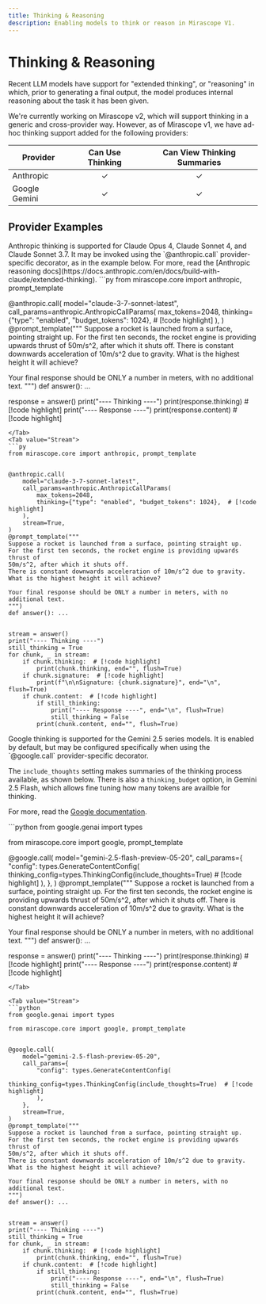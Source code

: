 ```yaml
---
title: Thinking & Reasoning
description: Enabling models to think or reason in Mirascope V1.
---
```


# Thinking & Reasoning

Recent LLM models have support for "extended thinking", or "reasoning" in which, prior to generating a final output, the model produces internal reasoning about the task it has been given.

We're currently working on Mirascope v2, which will support thinking in a generic and cross-provider way.
However, as of Mirascope v1, we have ad-hoc thinking support added for the following providers:

| Provider      | Can Use Thinking | Can View Thinking Summaries | 
|---------------|:------:|:-------:|
| Anthropic     | ✓      | ✓     |
| Google Gemini | ✓      | ✓     |


## Provider Examples

<TabbedSection>

<Tab value="Anthropic">

<Note>
Anthropic thinking is supported for Claude Opus 4, Claude Sonnet 4, and Claude Sonnet 3.7. It may be invoked using
the `@anthropic.call` provider-specific decorator, as in the example below. For more, read the [Anthropic reasoning docs](https://docs.anthropic.com/en/docs/build-with-claude/extended-thinking).
</Note>

<TabbedSection>
<Tab value="Response">
```py
from mirascope.core import anthropic, prompt_template


@anthropic.call(
    model="claude-3-7-sonnet-latest",
    call_params=anthropic.AnthropicCallParams(
        max_tokens=2048,
        thinking={"type": "enabled", "budget_tokens": 1024},  # [!code highlight]
    ),
)
@prompt_template("""
Suppose a rocket is launched from a surface, pointing straight up.
For the first ten seconds, the rocket engine is providing upwards thrust of
50m/s^2, after which it shuts off.
There is constant downwards acceleration of 10m/s^2 due to gravity.
What is the highest height it will achieve?

Your final response should be ONLY a number in meters, with no additional text.
""")
def answer(): ...


response = answer()
print("---- Thinking ----")
print(response.thinking)  # [!code highlight]
print("---- Response ----")
print(response.content)  # [!code highlight]
```
</Tab>
<Tab value="Stream">
```py
from mirascope.core import anthropic, prompt_template


@anthropic.call(
    model="claude-3-7-sonnet-latest",
    call_params=anthropic.AnthropicCallParams(
        max_tokens=2048,
        thinking={"type": "enabled", "budget_tokens": 1024},  # [!code highlight]
    ),
    stream=True,
)
@prompt_template("""
Suppose a rocket is launched from a surface, pointing straight up.
For the first ten seconds, the rocket engine is providing upwards thrust of
50m/s^2, after which it shuts off.
There is constant downwards acceleration of 10m/s^2 due to gravity.
What is the highest height it will achieve?

Your final response should be ONLY a number in meters, with no additional text.
""")
def answer(): ...


stream = answer()
print("---- Thinking ----")
still_thinking = True
for chunk, _ in stream:
    if chunk.thinking:  # [!code highlight]
        print(chunk.thinking, end="", flush=True)
    if chunk.signature:  # [!code highlight]
        print(f"\n\nSignature: {chunk.signature}", end="\n", flush=True)
    if chunk.content:  # [!code highlight]
        if still_thinking:
            print("---- Response ----", end="\n", flush=True)
            still_thinking = False
        print(chunk.content, end="", flush=True)
```
</Tab>
</TabbedSection>

</Tab>

<Tab value="Google">

<Note>
Google thinking is supported for the Gemini 2.5 series models. It is enabled by default, but may be configured specifically when using
the `@google.call` provider-specific decorator. 

The `include_thoughts` setting makes summaries of the thinking process available, as shown below. There is also a `thinking_budget` option, in Gemini 2.5 Flash,
which allows fine tuning how many tokens are availble for thinking.

For more, read the [Google documentation](https://ai.google.dev/gemini-api/docs/thinking).
</Note>

<TabbedSection>
<Tab value="Response">
```python
from google.genai import types

from mirascope.core import google, prompt_template


@google.call(
    model="gemini-2.5-flash-preview-05-20",
    call_params={
        "config": types.GenerateContentConfig(
            thinking_config=types.ThinkingConfig(include_thoughts=True) # [!code highlight]
        ),
    },
)
@prompt_template("""
Suppose a rocket is launched from a surface, pointing straight up.
For the first ten seconds, the rocket engine is providing upwards thrust of
50m/s^2, after which it shuts off.
There is constant downwards acceleration of 10m/s^2 due to gravity.
What is the highest height it will achieve?

Your final response should be ONLY a number in meters, with no additional text.
""")
def answer(): ...


response = answer()
print("---- Thinking ----")
print(response.thinking)  # [!code highlight]
print("---- Response ----")
print(response.content)  # [!code highlight]
```
</Tab>

<Tab value="Stream">
```python
from google.genai import types

from mirascope.core import google, prompt_template


@google.call(
    model="gemini-2.5-flash-preview-05-20",
    call_params={
        "config": types.GenerateContentConfig(
            thinking_config=types.ThinkingConfig(include_thoughts=True)  # [!code highlight]
        ),
    },
    stream=True,
)
@prompt_template("""
Suppose a rocket is launched from a surface, pointing straight up.
For the first ten seconds, the rocket engine is providing upwards thrust of
50m/s^2, after which it shuts off.
There is constant downwards acceleration of 10m/s^2 due to gravity.
What is the highest height it will achieve?

Your final response should be ONLY a number in meters, with no additional text.
""")
def answer(): ...


stream = answer()
print("---- Thinking ----")
still_thinking = True
for chunk, _ in stream:
    if chunk.thinking:  # [!code highlight]
        print(chunk.thinking, end="", flush=True)
    if chunk.content:  # [!code highlight]
        if still_thinking:
            print("---- Response ----", end="\n", flush=True)
            still_thinking = False
        print(chunk.content, end="", flush=True)
```
</Tab>

</TabbedSection>
</Tab>

</TabbedSection>